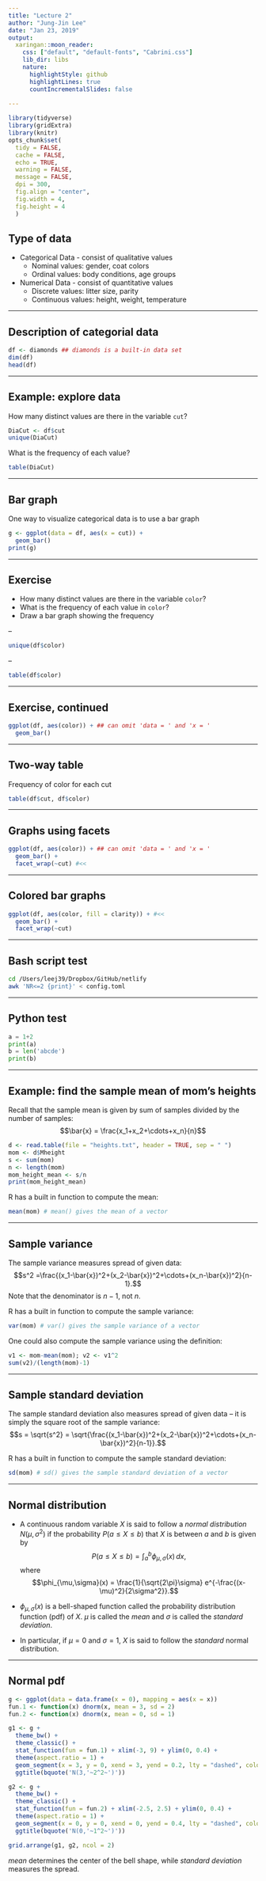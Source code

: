 ```yaml
---
title: "Lecture 2"
author: "Jung-Jin Lee"
date: "Jan 23, 2019"
output:
  xaringan::moon_reader:
    css: ["default", "default-fonts", "Cabrini.css"] 
    lib_dir: libs
    nature:
      highlightStyle: github
      highlightLines: true
      countIncrementalSlides: false
      
---
```

```r
library(tidyverse) 
library(gridExtra)
library(knitr) 
opts_chunk$set(
  tidy = FALSE,
  cache = FALSE,
  echo = TRUE,
  warning = FALSE,
  message = FALSE,
  dpi = 300,
  fig.align = "center",
  fig.width = 4,
  fig.height = 4
  )
```

## Type of data

- Categorical Data - consist of qualitative values
  - Nominal values: gender, coat colors
  - Ordinal values: body conditions, age groups
  
- Numerical Data - consist of quantitative values
  - Discrete values: litter size, parity
  - Continuous values: height, weight, temperature
  
---

## Description of categorial data

```r
df <- diamonds ## diamonds is a built-in data set
dim(df)
head(df)
```

---

## Example: explore data

How many distinct values are there in the variable `cut`?

```r
DiaCut <- df$cut
unique(DiaCut)
```

What is the frequency of each value?

```r
table(DiaCut)
```

---

## Bar graph

One way to visualize categorical data is to use a bar graph

```r
g <- ggplot(data = df, aes(x = cut)) + 
  geom_bar() 
print(g)
```

---

## Exercise

- How many distinct values are there in the variable `color`?
- What is the frequency of each value in `color`?
- Draw a bar graph showing the frequency

--

```r
unique(df$color)
```

--

```r
table(df$color)
```

---

## Exercise, continued

```r
ggplot(df, aes(color)) + ## can omit 'data = ' and 'x = '
  geom_bar()
```

---

## Two-way table

Frequency of color for each cut

```r
table(df$cut, df$color)
```

---

## Graphs using facets

```r
ggplot(df, aes(color)) + ## can omit 'data = ' and 'x = '
  geom_bar() +
  facet_wrap(~cut) #<<
```

---

## Colored bar graphs

```r
ggplot(df, aes(color, fill = clarity)) + #<<
  geom_bar() +
  facet_wrap(~cut) 
```

---

## Bash script test

```bash
cd /Users/leej39/Dropbox/GitHub/netlify
awk 'NR<=2 {print}' < config.toml
```

---

## Python test

```python
a = 1+2
print(a)
b = len('abcde')
print(b)
```

---

## Example: find the sample mean of mom's heights

Recall that the sample mean is given by sum of samples divided by the number of samples:
$$\bar{x} = \frac{x_1+x_2+\cdots+x_n}{n}$$

```r
d <- read.table(file = "heights.txt", header = TRUE, sep = " ")
mom <- d$Mheight
s <- sum(mom)
n <- length(mom)
mom_height_mean <- s/n
print(mom_height_mean)
```

R has a built in function to compute the mean:

```r
mean(mom) # mean() gives the mean of a vector
```

---

## Sample variance

The sample variance measures spread of given data:
$$s^2 =\frac{(x_1-\bar{x})^2+(x_2-\bar{x})^2+\cdots+(x_n-\bar{x})^2}{n-1}.$$
Note that the denominator is $n-1$, not $n$.

R has a built in function to compute the sample variance:

```r
var(mom) # var() gives the sample variance of a vector
```

One could also compute the sample variance using the definition:

```r
v1 <- mom-mean(mom); v2 <- v1^2
sum(v2)/(length(mom)-1)
```

---

## Sample standard deviation

The sample standard deviation also measures spread of given data -- it is simply the square root of the sample variance:
$$s = \sqrt{s^2} = \sqrt{\frac{(x_1-\bar{x})^2+(x_2-\bar{x})^2+\cdots+(x_n-\bar{x})^2}{n-1}}.$$

R has a built in function to compute the sample standard deviation:

```r
sd(mom) # sd() gives the sample standard deviation of a vector
```

---

## Normal distribution

- A continuous random variable $X$ is said to follow a _normal distribution_ $N(\mu, \sigma^2)$ if the probability $P(a\leq X \leq b)$ that $X$ is between $a$ and $b$ is given by 
$$P(a\leq X \leq b) = \int_a^b \phi_{\mu,\sigma}(x)\,dx,$$
where $$\phi_{\mu,\sigma}(x) = \frac{1}{\sqrt{2\pi}\sigma} e^{-\frac{(x-\mu)^2}{2\sigma^2}}.$$

- $\phi_{\mu,\sigma}(x)$ is a bell-shaped function called the probability distribution function (pdf) of $X$. $\mu$ is called the _mean_ and $\sigma$ is called the _standard deviation_.

- In particular, if $\mu = 0$ and $\sigma = 1$, $X$ is said to follow the _standard_ normal distribution.

---

## Normal pdf

```r
g <- ggplot(data = data.frame(x = 0), mapping = aes(x = x))
fun.1 <- function(x) dnorm(x, mean = 3, sd = 2)
fun.2 <- function(x) dnorm(x, mean = 0, sd = 1)

g1 <- g + 
  theme_bw() + 
  theme_classic() +
  stat_function(fun = fun.1) + xlim(-3, 9) + ylim(0, 0.4) +
  theme(aspect.ratio = 1) +
  geom_segment(x = 3, y = 0, xend = 3, yend = 0.2, lty = "dashed", color = "red") +
  ggtitle(bquote('N(3,'~2^2~')'))

g2 <- g + 
  theme_bw() + 
  theme_classic() +
  stat_function(fun = fun.2) + xlim(-2.5, 2.5) + ylim(0, 0.4) +
  theme(aspect.ratio = 1) +
  geom_segment(x = 0, y = 0, xend = 0, yend = 0.4, lty = "dashed", color = "red") +
  ggtitle(bquote('N(0,'~1^2~')'))

grid.arrange(g1, g2, ncol = 2)
```

_mean_ determines the center of the bell shape, while _standard deviation_ measures the spread.



